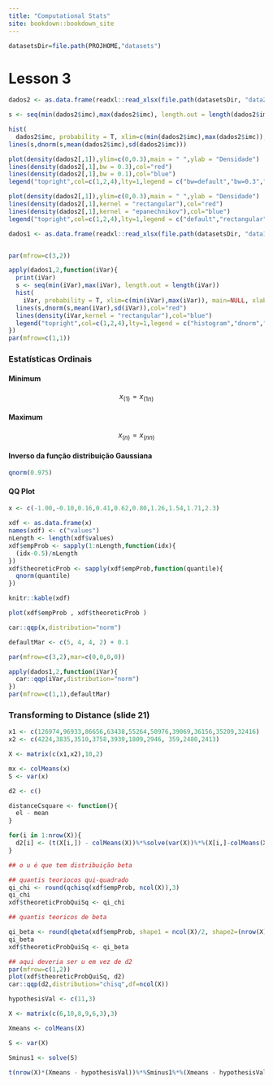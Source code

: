 ```yaml
---
title: "Computational Stats"
site: bookdown::bookdown_site
---
```


```r
datasetsDir=file.path(PROJHOME,"datasets")
```


# Lesson 3

```r

dados2 <- as.data.frame(readxl::read_xlsx(file.path(datasetsDir, "data2.xlsx")))

s <- seq(min(dados2$imc),max(dados2$imc), length.out = length(dados2$imc))

hist(
  dados2$imc, probability = T, xlim=c(min(dados2$imc),max(dados2$imc)), main=NULL, xlab=NULL)  
lines(s,dnorm(s,mean(dados2$imc),sd(dados2$imc)))

```




```r

plot(density(dados2[,1]),ylim=c(0,0.3),main = " ",ylab = "Densidade")
lines(density(dados2[,1],bw = 0.3),col="red")
lines(density(dados2[,1],bw = 0.1),col="blue")
legend("topright",col=c(1,2,4),lty=1,legend = c("bw=default","bw=0.3","bw=0.1"))

```


```r

plot(density(dados2[,1]),ylim=c(0,0.3),main = " ",ylab = "Densidade")
lines(density(dados2[,1],kernel = "rectangular"),col="red")
lines(density(dados2[,1],kernel = "epanechnikov"),col="blue")
legend("topright",col=c(1,2,4),lty=1,legend = c("default","rectangular","epanechnikov"))

```


```r

dados1 <- as.data.frame(readxl::read_xlsx(file.path(datasetsDir, "data1.xlsx"), col_names = F))


par(mfrow=c(3,2))

apply(dados1,2,function(iVar){
  print(iVar)
  s <- seq(min(iVar),max(iVar), length.out = length(iVar))
  hist(
    iVar, probability = T, xlim=c(min(iVar),max(iVar)), main=NULL, xlab=NULL) 
  lines(s,dnorm(s,mean(iVar),sd(iVar)),col="red")
  lines(density(iVar,kernel = "rectangular"),col="blue")
  legend("topright",col=c(1,2,4),lty=1,legend = c("histogram","dnorm","gaussian"))
})
par(mfrow=c(1,1))
```


### Estatísticas Ordinais

#### Minimum

$$ x_\left(1\right) = x_\left(1n\right) $$ 

#### Maximum

$$ x_\left(n\right) = x_\left(nn\right) $$ 

#### Inverso da função distribuição Gaussiana

```r

qnorm(0.975)

```

#### QQ Plot
```r

x <- c(-1.00,-0.10,0.16,0.41,0.62,0.80,1.26,1.54,1.71,2.3)

xdf <- as.data.frame(x)
names(xdf) <- c("values")
nLength <- length(xdf$values)
xdf$empProb <- sapply(1:nLength,function(idx){
  (idx-0.5)/nLength
})
xdf$theoreticProb <- sapply(xdf$empProb,function(quantile){
  qnorm(quantile)
})

knitr::kable(xdf)

plot(xdf$empProb , xdf$theoreticProb )

```

```r

car::qqp(x,distribution="norm")

```

```r

defaultMar <- c(5, 4, 4, 2) + 0.1

par(mfrow=c(3,2),mar=c(0,0,0,0))

apply(dados1,2,function(iVar){
  car::qqp(iVar,distribution="norm")
})
par(mfrow=c(1,1),defaultMar)

```


### Transforming to Distance (slide 21)


```r
x1 <- c(126974,96933,86656,63438,55264,50976,39069,36156,35209,32416)
x2 <- c(4224,3835,3510,3758,3939,1809,2946, 359,2480,2413)

X <- matrix(c(x1,x2),10,2)

mx <- colMeans(x)
S <- var(x)

d2 <- c()

distanceCsquare <- function(){
  el - mean
}

for(i in 1:nrow(X)){
  d2[i] <- (t(X[i,]) - colMeans(X))%*%solve(var(X))%*%(X[i,]-colMeans(X))
}

## o u é que tem distribuição beta

## quantis teoriocos qui-quadrado
qi_chi <- round(qchisq(xdf$empProb, ncol(X)),3)
qi_chi
xdf$theoreticProbQuiSq <- qi_chi

## quantis teoricos de beta

qi_beta <- round(qbeta(xdf$empProb, shape1 = ncol(X)/2, shape2=(nrow(X)-ncol(X)-1)/2),3)
qi_beta
xdf$theoreticProbQuiSq <- qi_beta

## aqui deveria ser u em vez de d2
par(mfrow=c(1,2))
plot(xdf$theoreticProbQuiSq, d2)
car::qqp(d2,distribution="chisq",df=ncol(X))

```

```r

hypothesisVal <- c(11,3)

X <- matrix(c(6,10,8,9,6,3),3)

Xmeans <- colMeans(X)

S <- var(X)

Sminus1 <- solve(S)

t(nrow(X)*(Xmeans - hypothesisVal))%*%Sminus1%*%(Xmeans - hypothesisVal)


```